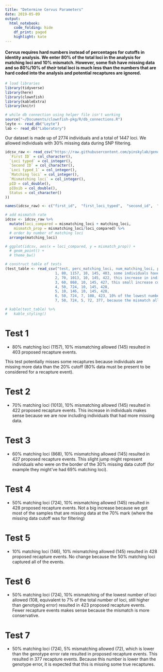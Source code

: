 ```yaml
---
title: "Determine Cervus Parameters"
date: 2019-05-09
output:
  html_notebook:
    code_folding: hide
    df_print: paged
    highlight: kate
---
```

#### Cervus requires hard numbers instead of percentages for cutoffs in identity analysis.  We enter 80% of the total loci in the analysis for matching loci and 10% mismatch. However, some fish have missing data and so 80%/10% of *their* total loci is much less than the numbers that are hard coded into the analysis and potential recaptures are ignored.  


```r
# load libraries
library(tidyverse)
library(here)
library(clownfish)
library(kableExtra)
library(knitr)

# while db connection using helper file isn't working 
source("~/Documents/clownfish-pkg/R/db_connections.R")
leyte <- read_db("Leyte")
lab <- read_db("Laboratory")
```

Our dataset is made up of 2774 individuals and a total of 1447 loci.  We allowed individuals with 30% missing data during SNP filtering.


```r
idcsv_raw <- read_csv("https://raw.githubusercontent.com/pinskylab/genomics/master/data/seq03-33_identity/33-03_seq_identity_ID.csv", col_types = cols(
  `First ID` = col_character(),
  `Loci typed` = col_integer(),
  `Second ID` = col_character(),
  `Loci typed_1` = col_integer(),
  `Matching loci` = col_integer(),
  `Mismatching loci` = col_integer(),
  pID = col_double(),
  pIDsib = col_double(),
  Status = col_character()
)) 

names(idcsv_raw) <- c("first_id",  "first_loci_typed",  "second_id",  "second_loci_typed",  "matching_loci",  "mismatching_loci",  "p_id",  "p_id_sib",  "status")

# add mismatch rate
idcsv <- idcsv_raw %>%
  mutate(loci_compared = mismatching_loci + matching_loci,
    mismatch_prop = mismatching_loci/loci_compared) %>% 
  # order by number of matching loci
  arrange(matching_loci) 

# ggplot(idcsv, aes(x = loci_compared, y = mismatch_prop)) +
  # geom_point() +
  # theme_bw()
```

```r
# construct table of tests
(test_table <- read_csv("test, perc_matching_loci, num_matching_loci, perc_mismatching_loci, num_mismatching_loci, num_recaptures, notes
                       1, 80, 1157, 10, 145, 403, some individuals have less than 80% of the data and so are eliminated from the analysis by this 80% cutoff
                       2, 70, 1013, 10, 145, 422, this increase in individuals makes sense because we are now including individuals who have less than 80% data
                       3, 60, 868, 10, 145, 427, this small increase could be individuals who are close to but not quite 70%
                       4, 50, 724, 10, 145, 428,
                       5, 10, 146, 10, 145, 428, 
                       6, 50, 724, 7, 108, 423, 10% of the lowest number of loci present which is still higher than the 6% genotyping error
                       7, 50, 724, 5, 72, 377, because the mismatch allowance is lower than the genotype error rate it is missing some true recaptures"))

# kable(test_table) %>% 
#   kable_styling()
```

# Test 1 
- 80% matching loci (1157), 10% mismatching allowed (145) resulted in 403 proposed recapture events.

This test potentially misses some recaptures because individuals are missing more data than the 20% cutoff (80% data must be present to be considered for a recapture event).


# Test 2 
- 70% matching loci (1013), 10% mismatching allowed (145) resulted in 422 proposed recapture events.  This increase in individuals makes sense because we are now including individuals that had more missing data.


# Test 3 
- 60% matching loci (868), 10% mismatching allowed (145) resulted in 427 proposed recapture events. This slight jump might represent individuals who were on the border of the 30% missing data cutoff (for example they might've had 69% matching loci).


# Test 4 
- 50% matching loci (724), 10% mismatching allowed (145) resulted in 428 proposed recapture events. Not a big increase because we got most of the samples that are missing data at the 70% mark (where the missing data cutoff was for filtering)

# Test 5
- 10% matching loci (146), 10% mismatching allowed (145) resulted in 428 proposed recapture events. No change because the 50% matching loci captured all of the events.

# Test 6
- 50% matching loci (724), 10% mismatching of the lowest number of loci allowed (108, equivalent to 7% of the total number of loci, still higher than genotyping error) resulted in 423 proposed recapture events. Fewer recapture events makes sense because the mismatch is more conservative.

# Test 7
- 50% matching loci (724), 5% mismatching allowed (72), which is lower than the genotype error rate resulted in  proposed recapture events. This resulted in 377 recapture events.  Because this number is lower than the genotype error, it is expected that this is missing some true recaptures.
